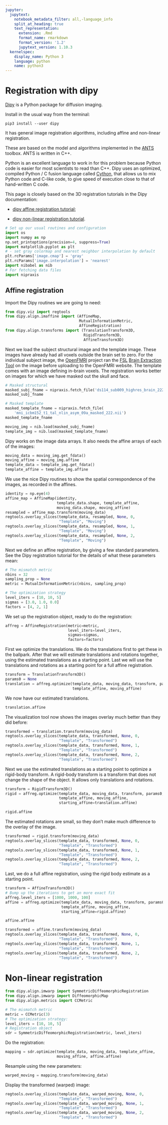 ```yaml
---
jupyter:
  jupytext:
    notebook_metadata_filter: all,-language_info
    split_at_heading: true
    text_representation:
      extension: .Rmd
      format_name: rmarkdown
      format_version: '1.2'
      jupytext_version: 1.10.3
  kernelspec:
    display_name: Python 3
    language: python
    name: python3
---
```


# Registration with dipy

[Dipy](http://nipy.org/dipy) is a Python package for diffusion imaging.

Install in the usual way from the terminal:

```
pip3 install --user dipy
```

It has general image registration algorithms, including affine and non-linear
registration.

These are based on the model and algorithms implemented in the [ANTS](http://picsl.upenn.edu/software/ants/) toolbox.
ANTS is written in C++.

Python is an excellent language to work in for this problem because Python
code is easier for most scientists to read than C++. Dipy uses an optimized,
compiled Python / C fusion language called [Cython](http://cython.org/), that allows us to mix
Python code and C-like code, to give speed of execution close to that of
hand-written C code.

This page is closely based on the 3D registration tutorials in the
Dipy documentation:

* [dipy affine registration tutorial](http://nipy.org/dipy/examples_built/affine_registration_3d.html);

* [dipy non-linear registration tutorial](http://nipy.org/dipy/examples_built/syn_registration_3d.html#example-syn-registration-3d).

```python
# Set up our usual routines and configuration
import os
import numpy as np
np.set_printoptions(precision=4, suppress=True)
import matplotlib.pyplot as plt
# - set gray colormap and nearest neighbor interpolation by default
plt.rcParams['image.cmap'] = 'gray'
plt.rcParams['image.interpolation'] = 'nearest'
import nibabel as nib
# For fetching data files
import nipraxis
```

## Affine registration

Import the Dipy routines we are going to need:

```python
from dipy.viz import regtools
from dipy.align.imaffine import (AffineMap,
                                 MutualInformationMetric,
                                 AffineRegistration)
from dipy.align.transforms import (TranslationTransform3D,
                                   RigidTransform3D,
                                   AffineTransform3D)
```

Next we load the subject structural image and the template image. These images
have already had all voxels outside the brain set to zero. For the individual
subject image, the [OpenFMRI](https://openfmri.org/) project ran the [FSL](http://www.fmrib.ox.ac.uk/fsl) [Brain Extraction Tool](http://fsl.fmrib.ox.ac.uk/fsl/fslwiki/BET) on
the image before uploading to the OpenFMRI website.  The template comes with
an image defining in-brain voxels. The registration works better on images for
which we have masked out the skull and face.

```python
# Masked structural
masked_subj_fname = nipraxis.fetch_file('ds114_sub009_highres_brain_222.nii')
masked_subj_fname
```

```python
# Masked template
masked_template_fname = nipraxis.fetch_file(
    'mni_icbm152_t1_tal_nlin_asym_09a_masked_222.nii')
masked_template_fname
```

```python
moving_img = nib.load(masked_subj_fname)
template_img = nib.load(masked_template_fname)
```

Dipy works on the image data arrays. It also needs the affine arrays of each
of the images:

```python
moving_data = moving_img.get_fdata()
moving_affine = moving_img.affine
template_data = template_img.get_fdata()
template_affine = template_img.affine
```

We use the nice Dipy routines to show the spatial correspondence of the
images, as recorded in the affines.

```python
identity = np.eye(4)
affine_map = AffineMap(identity,
                       template_data.shape, template_affine,
                       moving_data.shape, moving_affine)
resampled = affine_map.transform(moving_data)
regtools.overlay_slices(template_data, resampled, None, 0,
                        "Template", "Moving")
regtools.overlay_slices(template_data, resampled, None, 1,
                        "Template", "Moving")
regtools.overlay_slices(template_data, resampled, None, 2,
                        "Template", "Moving")
```

Next we define an affine registration, by giving a few standard parameters.
See the Dipy registration tutorial for the details of what these parameters
mean:

```python
# The mismatch metric
nbins = 32
sampling_prop = None
metric = MutualInformationMetric(nbins, sampling_prop)
```

```python
# The optimization strategy
level_iters = [10, 10, 5]
sigmas = [3.0, 1.0, 0.0]
factors = [4, 2, 1]
```

We set up the registration object, ready to do the registration:

```python
affreg = AffineRegistration(metric=metric,
                            level_iters=level_iters,
                            sigmas=sigmas,
                            factors=factors)
```

First we optimize the translations. We do the translations first to get these
in the ballpark. After that we will estimate translations and rotations
together, using the estimated translations as a starting point. Last we will
use the translations and rotations as a starting point for a full affine
registration.

```python
transform = TranslationTransform3D()
params0 = None
translation = affreg.optimize(template_data, moving_data, transform, params0,
                              template_affine, moving_affine)
```

We now have our estimated translations.

```python
translation.affine
```

The visualization tool now shows the images overlay much better than they did
before:

```python
transformed = translation.transform(moving_data)
regtools.overlay_slices(template_data, transformed, None, 0,
                        "Template", "Transformed")
regtools.overlay_slices(template_data, transformed, None, 1,
                        "Template", "Transformed")
regtools.overlay_slices(template_data, transformed, None, 2,
                        "Template", "Transformed")
```

Next we use the estimated translations as a starting point to optimize a
rigid-body transform. A rigid-body transform is a transform that does not
change the shape of the object. It allows only translations and rotations.

```python
transform = RigidTransform3D()
rigid = affreg.optimize(template_data, moving_data, transform, params0,
                        template_affine, moving_affine,
                        starting_affine=translation.affine)
```

```python
rigid.affine
```

The estimated rotations are small, so they don’t make much difference to the
overlay of the image.

```python
transformed = rigid.transform(moving_data)
regtools.overlay_slices(template_data, transformed, None, 0,
                        "Template", "Transformed")
regtools.overlay_slices(template_data, transformed, None, 1,
                        "Template", "Transformed")
regtools.overlay_slices(template_data, transformed, None, 2,
                        "Template", "Transformed")
```

Last, we do a full affine registration, using the rigid body estimate as a
starting point.

```python
transform = AffineTransform3D()
# Bump up the iterations to get an more exact fit
affreg.level_iters = [1000, 1000, 100]
affine = affreg.optimize(template_data, moving_data, transform, params0,
                         template_affine, moving_affine,
                         starting_affine=rigid.affine)
```

```python
affine.affine
```

```python
transformed = affine.transform(moving_data)
regtools.overlay_slices(template_data, transformed, None, 0,
                        "Template", "Transformed")
regtools.overlay_slices(template_data, transformed, None, 1,
                        "Template", "Transformed")
regtools.overlay_slices(template_data, transformed, None, 2,
                        "Template", "Transformed")
```

# Non-linear registration

```python
from dipy.align.imwarp import SymmetricDiffeomorphicRegistration
from dipy.align.imwarp import DiffeomorphicMap
from dipy.align.metrics import CCMetric
```

```python
# The mismatch metric
metric = CCMetric(3)
# The optimization strategy:
level_iters = [10, 10, 5]
# Registration object
sdr = SymmetricDiffeomorphicRegistration(metric, level_iters)
```

Do the registration:

```python
mapping = sdr.optimize(template_data, moving_data, template_affine,
                       moving_affine, affine.affine)
```

Resample using the new parameters:

```python
warped_moving = mapping.transform(moving_data)
```

Display the transformed (warped) image:

```python
regtools.overlay_slices(template_data, warped_moving, None, 0,
                        "Template", "Transformed")
regtools.overlay_slices(template_data, warped_moving, None, 1,
                        "Template", "Transformed")
regtools.overlay_slices(template_data, warped_moving, None, 2,
                        "Template", "Transformed")
```
